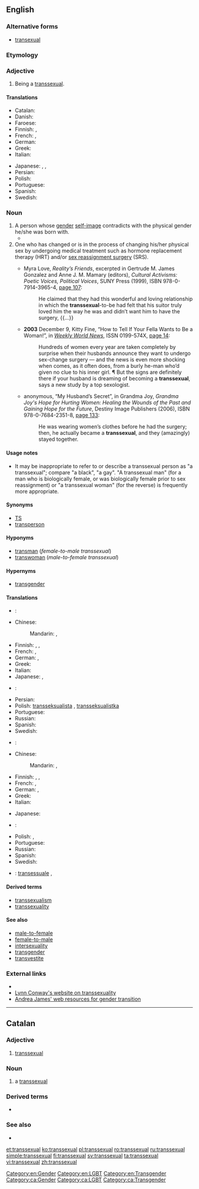 ==English==

===Alternative forms===
* [[transexual]]

===Etymology===
{{prefix|trans|sexual}}

===Adjective===
{{en-adj}}

# {{context|of a person}} Being a [[#Noun|transsexual]].

====Translations====
{{trans-top|being a transsexual}}
* Catalan: {{t-|ca|transexual}}
* Danish: {{t-|da|transseksuel}}
* Faroese: {{t-|fo|umkyndur}}
* Finnish: {{t-|fi|transseksuaalinen}},  {{t+|fi|transsukupuolinen}}
* French: {{t+|fr|transsexuel|m}}, {{t+|fr|transsexuelle|f}}
* German: {{t-|de|transsexuell}}
* Greek: {{t-|el|διαφυλικός|m|tr=diafylikós}}
* Italian: {{t+|it|transessuale|m}}
{{trans-mid}}
* Japanese: {{t-|ja|性同一性障害|alt=性同一性障害の|tr=[[せいどういつせいしょうがいの]], sē-dōitsusē-shōgai no}}, {{t-|ja|性別移行|alt=性別移行の|tr=[[せいべついこうの]], sēbetsu-ikō no}}, {{t-|ja|性転換|alt=性転換の|tr=[[せいてんかんの]], sē-tenkan no}}
* Persian: {{t+|fa|دوجنسه|tr=do-jense|sc=fa-Arab}}
* Polish: {{t-|pl|transseksualny|m}}
* Portuguese: {{t+|pt|transexual|m|f}}
* Spanish: {{t-|es|transexual}}
* Swedish: {{t+|sv|transsexuell}}
{{trans-bottom}}

===Noun===
{{en-noun}}

# A person whose [[gender]] [[self-image]] contradicts with the physical gender he/she was born with.
#* {{quote-video|year=1995|title=[[w:To Wong Foo, Thanks For Everything! Julie Newmar|To Wong Foo, Thanks For Everything! Julie Newmar]]
|passage=When a man is a woman trapped in a man's body, and has a little operation, he is a '''transsexual'''.}}
# One who has changed or is in the process of changing his/her physical sex by undergoing medical treatment such as hormone replacement therapy (HRT) and/or [[sex reassignment surgery]] (SRS).
#* {{ante|1998}} Myra Love, ''Reality’s Friends'', excerpted in Gertrude M. James Gonzalez and Anne J. M. Mamary (editors), ''Cultural Activisms: Poetic Voices, Political Voices'', SUNY Press (1999), ISBN 978-0-7914-3965-4, [http://books.google.com/books?id=BDboCztcUoIC&pg=PA107&dq=transsexual page 107]:
#*: He claimed that they had this wonderful and loving relationship in which the '''transsexual'''-to-be had felt that his suitor truly loved him the way he was and didn’t want him to have the surgery, {{...}}
#* '''2003''' December 9, Kitty Fine, “How to Tell If Your Fella Wants to Be a Woman!”, in ''[[w:Weekly World News|Weekly World News]]'', ISSN 0199-574X, [http://books.google.com/books?id=KPMDAAAAMBAJ&pg=PA14&dq=transsexual page 14]:
#*: Hundreds of women every year are taken completely by surprise when their husbands announce they want to undergo sex-change surgery — and the news is even more shocking when comes, as it often does, from a burly he-man who’d given no clue to his inner girl. ¶ But the signs are definitely there if your husband is dreaming of becoming a '''transsexual''', says a new study by a top sexologist.
#* {{ante|2006}} anonymous, “My Husband’s Secret”, in Grandma Joy, ''Grandma Joy's Hope for Hurting Women: Healing the Wounds of the Past and Gaining Hope for the Future'', Destiny Image Publishers (2006), ISBN 978-0-7684-2351-8, [http://books.google.com/books?id=sitDp-3kf6wC&pg=PA133&dq=transsexual page 133]:
#*: He was wearing women’s clothes before he had the surgery; then, he actually became a '''transsexual''', and they (amazingly) stayed together.

====Usage notes====
* It may be inappropriate to refer to or describe a transsexual person as "a transsexual"; compare "a black", "a gay". "A transsexual man" (for a man who is biologically female, or was biologically female prior to sex reassignment) or "a transsexual woman" (for the reverse) is frequently more appropriate.

====Synonyms====
* [[TS]]
* [[transperson]]

====Hyponyms====
* [[transman]] (''female-to-male transsexual'')
* [[transwoman]]  (''male-to-female transsexual'')

====Hypernyms====
* [[transgender]]

====Translations====
{{trans-top|person with contradicting sexual self-image}}
* {{trreq|ar}}:
* Chinese:
*: Mandarin: {{t-|cmn|變性者|sc=Hani}}, {{t-|cmn|变性者|tr=biànxìngzhě|sc=Hani}}
* Finnish: {{t+|fi|transseksuaali}}, {{t+|fi|transsukupuolinen}}, {{t+|fi|transu}}
* French: {{t+|fr|transsexuel|m}}, {{t+|fr|transsexuelle|f}}
* German: {{t-|de|Transsexueller|m}}, {{t-|de|Transsexuelle|f}}
* Greek: {{t-|el|διαφυλικός|m|tr=diafylikós}}
* Italian: {{t+|it|transessuale|m}}
* Japanese: {{t-|ja|性同一性障害者|tr=[[せいどういつせいしょうがいしゃ]], sē-dōitsusē-shōgai-sha}}, {{t-|ja|性別移行者|tr=[[せいべついこうしゃ]], sēbetsu-ikō-sha}}
{{trans-mid}}
* {{trreq|ko}}:
* Persian: {{t+|fa|دوجنسه|tr=do-jense|sc=fa-Arab}}
* Polish: [[transseksualista]] {{m}}, [[transseksualistka]] {{f}}
* Portuguese: {{t+|pt|transexual|m|f}}
* Russian: {{t+|ru|транссексуал|m|tr=transseksuál}}
* Spanish: {{t-|es|transexual|m|f}}
* Swedish: {{t-|sv|transexuell}}
{{trans-bottom}}

{{trans-top|person who has changed his/her sex}}
* {{trreq|ar}}:
* Chinese:
*: Mandarin: {{t-|cmn|變性者|sc=Hani}}, {{t-|cmn|变性者|tr=biànxìngzhě|sc=Hani}}
* Finnish: {{t+|fi|transseksuaali}}, {{t+|fi|transsukupuolinen}}, {{t+|fi|transu}}
* French: {{t+|fr|transsexuel|m}}, {{t+|fr|transsexuelle|f}}
* German: {{t-|de|Transsexueller|m}}, {{t-|de|Transsexuelle|f}}
* Greek: {{t-|el|διαφυλικός|m|tr=diafylikós}}
* Italian: {{t+|it|transessuale|m}}
{{trans-mid}}
* Japanese: {{t-|ja|性転換者|tr=[[せいてんかんしゃ]], sē-tenkan-sha}}
* {{trreq|ko}}:
* Polish: {{t+|pl|transseksualista|m}}, {{t-|pl|transseksualistka|f}}
* Portuguese: {{t+|pt|transexual|m|f}}
* Russian: {{t+|ru|транссексуал|m|tr=transseksuál}}
* Spanish: {{t-|es|transexual|m|f}}
* Swedish: {{t-|sv|transexuell}}
{{trans-bottom}}

{{checktrans-top}}
* {{ttbc|it}}: [[transessuale]] {{m}},{{f}}
{{trans-bottom}}

====Derived terms====
* [[transsexualism]]
* [[transsexuality]]

====See also====
* [[male-to-female]]
* [[female-to-male]]
* [[intersexuality]]
* [[transgender]]
* [[transvestite]]

===External links===
* {{projectlink|pedia|Transsexualism}}
* [http://ai.eecs.umich.edu/people/conway/conway.html Lynn Conway's website on transsexuality]
* [http://www.tsroadmap.com Andrea James' web resources for gender transition]

[[Category:en:Gender]]
[[Category:en:LGBT]]
[[Category:en:Transgender]]

----

==Catalan==

===Adjective===
{{ca-adj|type=mf}}

# [[#English|transsexual]]

===Noun===
{{ca-noun|mf}}

# a [[#English|transsexual]]

===Derived terms===
* {{l|ca|transsexualitat}}

===See also===
* {{l|ca|transgènere}}

[[Category:ca:Gender]]
[[Category:ca:LGBT]]
[[Category:ca:Transgender]]

[[et:transsexual]]
[[ko:transsexual]]
[[pl:transsexual]]
[[ro:transsexual]]
[[ru:transsexual]]
[[simple:transsexual]]
[[fi:transsexual]]
[[sv:transsexual]]
[[ta:transsexual]]
[[vi:transsexual]]
[[zh:transsexual]]